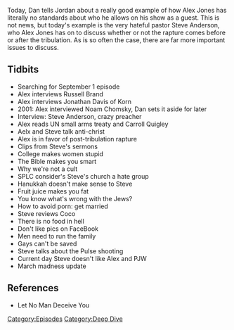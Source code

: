 {{DEFAULTSORT:
    #_EPISODE_0134:Post-Tribulation Rapture?
}}{{Episode
    | title           = Post-Tribulation Rapture?
    | caption         = Listen to this episode on [https://knowledgefight.libsyn.com/knowledge-fight-post-tribulation-rapture Libsyn] [https://open.spotify.com/episode/7iBtUnU5JsxQ6NO0vdMGyn Spotify], Read the [[Transcript/134: Post-Tribulation Rapture?|Unofficial Transcript]]
    | episodeNumber   = 134
    | length          = 01:25:12
    | airDate         = March 7, 2018
    | episodeType     = [[:Category:Deep Dive|Deep Dive]]
    | appearance      = [[Russell Brand]], [[Jonathan Davis]], [[Noam Chomsky]], [[Steve Anderson]], [[Carroll Quigley]]
    | beverage        = Ice Mountain Sparkling Water
    | previousEpisode = [[133: Operation Paul Revere]]
    | nextEpisode     = [[135: The Wikileaks Press Conference]]
}}

{{Stub}}

Today, Dan tells Jordan about a really good example of how Alex Jones has literally no standards about who he allows on his show as a guest. This is not news, but today's example is the very hateful pastor Steve Anderson, who Alex Jones has on to discuss whether or not the rapture comes before or after the tribulation. As is so often the case, there are far more important issues to discuss.

==Tidbits==

*Searching for September 1 episode
*Alex interviews Russell Brand
*Alex interviews Jonathan Davis of Korn
*2001: Alex interviewed Noam Chomsky, Dan sets it aside for later
*Interview: Steve Anderson, crazy preacher
*Alex reads UN small arms treaty and Carroll Quigley
*Aelx and Steve talk anti-christ
*Alex is in favor of post-tribulation rapture
*Clips from Steve's sermons
*College makes women stupid
*The Bible makes you smart
*Why we're not a cult
*SPLC consider's Steve's church a hate group
*Hanukkah doesn't make sense to Steve
*Fruit juice makes you fat
*You know what's wrong with the Jews?
*How to avoid porn: get married
*Steve reviews Coco
*There is no food in hell
*Don't like pics on FaceBook
*Men need to run the family
*Gays can't be saved
*Steve talks about the Pulse shooting
*Current day Steve doesn't like Alex and PJW
*March madness update

==References==

*Let No Man Deceive You

[[Category:Episodes]]
[[Category:Deep Dive]]
